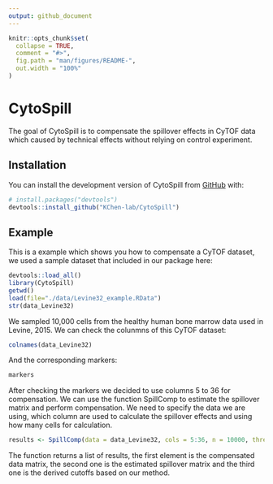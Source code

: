 ```yaml
---
output: github_document
---
```


<!-- README.md is generated from README.Rmd. Please edit that file -->

```r
knitr::opts_chunk$set(
  collapse = TRUE,
  comment = "#>",
  fig.path = "man/figures/README-",
  out.width = "100%"
)
```

# CytoSpill

<!-- badges: start -->
<!-- badges: end -->

The goal of CytoSpill is to compensate the spillover effects in CyTOF data which caused by technical effects without relying on control experiment.

## Installation

You can install the development version of CytoSpill from [GitHub](https://github.com/) with:

``` r
# install.packages("devtools")
devtools::install_github("KChen-lab/CytoSpill")
```
## Example

This is a example which shows you how to compensate a CyTOF dataset, we used a sample dataset that included in our package here:

```r
devtools::load_all()
library(CytoSpill)
getwd()
load(file="./data/Levine32_example.RData")
str(data_Levine32)
```

We sampled 10,000 cells from the healthy human bone marrow data used in Levine, 2015. 
We can check the colunmns of this CyTOF dataset:

```r
colnames(data_Levine32)
```

And the corresponding markers:

```r
markers
```

After checking the markers we decided to use columns 5 to 36 for compensation.
We can use the function SpillComp to estimate the spillover matrix and perform compensation. We need to specify the data we are using, which column are used to calculate the spillover effects and using how many cells for calculation.

```r
results <- SpillComp(data = data_Levine32, cols = 5:36, n = 10000, threshold = 0.1, flexrep = 5, neighbor = 1)
```

The function returns a list of results, the first element is the compensated data matrix, the second one is the estimated spillover matrix and the third one is the derived cutoffs based on our method.
